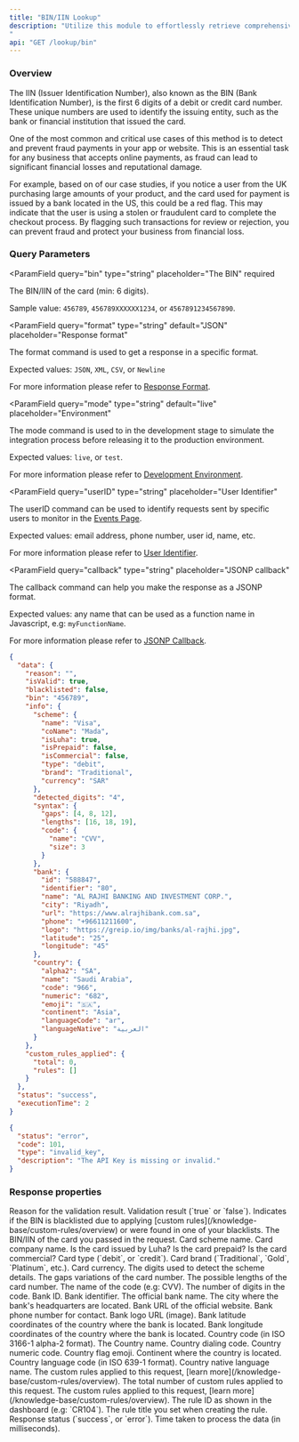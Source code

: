 ```yaml
---
title: "BIN/IIN Lookup"
description: "Utilize this module to effortlessly retrieve comprehensive information associated with a debit or credit card.\n\nThe API provides details such as card type (debit or credit), scheme (Visa, Mastercard, etc.), brand (gold, platinum, etc.), and bank information.\n\nThis data is invaluable for various applications, including verifying customer payment details, detecting fraudulent transactions, and delivering personalized services to enhance user experiences.
"
api: "GET /lookup/bin"
---
```



### Overview

The IIN (Issuer Identification Number), also known as the BIN (Bank Identification Number), is the first 6 digits of a debit or credit card number. These unique numbers are used to identify the issuing entity, such as the bank or financial institution that issued the card.

One of the most common and critical use cases of this method is to detect and prevent fraud payments in your app or website. This is an essential task for any business that accepts online payments, as fraud can lead to significant financial losses and reputational damage.

For example, based on of our case studies, if you notice a user from the UK purchasing large amounts of your product, and the card used for payment is issued by a bank located in the US, this could be a red flag. This may indicate that the user is using a stolen or fraudulent card to complete the checkout process. By flagging such transactions for review or rejection, you can prevent fraud and protect your business from financial loss.

### Query Parameters

<ParamField
  query="bin"
  type="string"
  placeholder="The BIN"
  required
>
  The BIN/IIN of the card (min: 6 digits).

Sample value: `456789`, `456789XXXXXX1234`, or `4567891234567890`.

</ParamField>

<ParamField
  query="format"
  type="string"
  default="JSON"
  placeholder="Response format"
>
  The format command is used to get a response in a specific format.

Expected values: `JSON`, `XML`, `CSV`, or `Newline`

For more information please refer to [Response Format](/options/response-format).

</ParamField>

<ParamField
  query="mode"
  type="string"
  default="live"
  placeholder="Environment"
>
  The mode command is used to in the development stage to simulate the integration process before releasing it to the production environment.

Expected values: `live`, or `test`.

For more information please refer to [Development Environment](/options/development-environment).

</ParamField>

<ParamField
  query="userID"
  type="string"
  placeholder="User Identifier"
>
  The userID command can be used to identify requests sent by specific users to monitor in the [Events Page](/dashboard-guides/monitoring-capabilities/real-time-threat-monitoring).

Expected values: email address, phone number, user id, name, etc.

For more information please refer to [User Identifier](/options/user-identifier).

</ParamField>

<ParamField
  query="callback"
  type="string"
  placeholder="JSONP callback"
>
  The callback command can help you make the response as a JSONP format.

Expected values: any name that can be used as a function name in Javascript, e.g: `myFunctionName`.

For more information please refer to [JSONP Callback](/options/jsonp-callback).

</ParamField>

<Panel>
  <Availability plan="Standard and above" color="blue" />

  <ResponseExample>

```json Success
{
  "data": {
    "reason": "",
    "isValid": true,
    "blacklisted": false,
    "bin": "456789",
    "info": {
      "scheme": {
        "name": "Visa",
        "coName": "Mada",
        "isLuha": true,
        "isPrepaid": false,
        "isCommercial": false,
        "type": "debit",
        "brand": "Traditional",
        "currency": "SAR"
      },
      "detected_digits": "4",
      "syntax": {
        "gaps": [4, 8, 12],
        "lengths": [16, 18, 19],
        "code": {
          "name": "CVV",
          "size": 3
        }
      },
      "bank": {
        "id": "588847",
        "identifier": "80",
        "name": "AL RAJHI BANKING AND INVESTMENT CORP.",
        "city": "Riyadh",
        "url": "https://www.alrajhibank.com.sa",
        "phone": "+96611211600",
        "logo": "https://greip.io/img/banks/al-rajhi.jpg",
        "latitude": "25",
        "longitude": "45"
      },
      "country": {
        "alpha2": "SA",
        "name": "Saudi Arabia",
        "code": "966",
        "numeric": "682",
        "emoji": "🇸🇦",
        "continent": "Asia",
        "languageCode": "ar",
        "languageNative": "العربية"
      }
    },
    "custom_rules_applied": {
      "total": 0,
      "rules": []
    }
  },
  "status": "success",
  "executionTime": 2
}
```

```json Error
{
  "status": "error",
  "code": 101,
  "type": "invalid_key",
  "description": "The API Key is missing or invalid."
}
```

  </ResponseExample>
</Panel>

### Response properties

<ResponseField name="data" type="object" required>
  <Expandable title="properties" defaultOpen={true}>
    <ResponseField name="reason" type="string" required>
      Reason for the validation result.
    </ResponseField>
    <ResponseField name="isValid" type="boolean" required>
      Validation result (`true` or `false`).
    </ResponseField>
    <ResponseField name="blacklisted" type="boolean" required>
      Indicates if the BIN is blacklisted due to applying [custom
      rules](/knowledge-base/custom-rules/overview) or were found in one of your
      blacklists.
    </ResponseField>
    <ResponseField name="bin" type="string" required>
      The BIN/IIN of the card you passed in the request.
    </ResponseField>
    <ResponseField name="info" type="object" required>
      <Expandable title="properties" defaultOpen={true}>
        <ResponseField name="scheme" type="object" required>
          <Expandable title="properties" defaultOpen={true}>
            <ResponseField name="name" type="object" required>
              Card scheme name.
            </ResponseField>
            <ResponseField name="coName" type="object" required>
              Card company name.
            </ResponseField>
            <ResponseField name="isLuha" type="boolean" required>
              Is the card issued by Luha?
            </ResponseField>
            <ResponseField name="isPrepaid" type="boolean" required>
              Is the card prepaid?
            </ResponseField>
            <ResponseField name="isCommercial" type="boolean" required>
              Is the card commercial?
            </ResponseField>
            <ResponseField name="type" type="string" required>
              Card type (`debit`, or `credit`).
            </ResponseField>
            <ResponseField name="brand" type="string" required>
              Card brand (`Traditional`, `Gold`, `Platinum`, etc.).
            </ResponseField>
            <ResponseField name="currency" type="string" required>
              Card currency.
            </ResponseField>
          </Expandable>
        </ResponseField>
        <ResponseField name="detected_digits" type="string" required>
          The digits used to detect the scheme details.
        </ResponseField>
        <ResponseField name="syntax" type="object" required>
          <Expandable title="properties" defaultOpen={true}>
            <ResponseField name="gaps" type="array" required>
              The gaps variations of the card number.
            </ResponseField>
            <ResponseField name="lengths" type="array" required>
              The possible lengths of the card number.
            </ResponseField>
            <ResponseField name="code" type="object" required>
              <Expandable title="properties" defaultOpen={true}>
                <ResponseField name="name" type="string" required>
                  The name of the code (e.g: CVV).
                </ResponseField>
                <ResponseField name="size" type="integer" required>
                  The number of digits in the code.
                </ResponseField>
              </Expandable>
            </ResponseField>
          </Expandable>
        </ResponseField>
        <ResponseField name="bank" type="object" required>
          <Expandable title="properties" defaultOpen={true}>
            <ResponseField name="id" type="string" required>
              Bank ID.
            </ResponseField>
            <ResponseField name="identifier" type="string" required>
              Bank identifier.
            </ResponseField>
            <ResponseField name="name" type="string" required>
              The official bank name.
            </ResponseField>
            <ResponseField name="city" type="string" required>
              The city where the bank's headquarters are located.
            </ResponseField>
            <ResponseField name="url" type="string" required>
              Bank URL of the official website.
            </ResponseField>
            <ResponseField name="phone" type="string" required>
              Bank phone number for contact.
            </ResponseField>
            <ResponseField name="logo" type="string" required>
              Bank logo URL (image).
            </ResponseField>
            <ResponseField name="latitude" type="string" required>
              Bank latitude coordinates of the country where the bank is
              located.
            </ResponseField>
            <ResponseField name="longitude" type="string" required>
              Bank longitude coordinates of the country where the bank is
              located.
            </ResponseField>
          </Expandable>
        </ResponseField>
        <ResponseField name="country" type="object" required>
          <Expandable title="properties" defaultOpen={true}>
            <ResponseField name="alpha2" type="string" required>
              Country code (in ISO 3166-1 alpha-2 format).
            </ResponseField>
            <ResponseField name="name" type="string" required>
              The Country name.
            </ResponseField>
            <ResponseField name="code" type="string" required>
              Country dialing code.
            </ResponseField>
            <ResponseField name="numeric" type="string" required>
              Country numeric code.
            </ResponseField>
            <ResponseField name="emoji" type="string" required>
              Country flag emoji.
            </ResponseField>
            <ResponseField name="continent" type="string" required>
              Continent where the country is located.
            </ResponseField>
            <ResponseField name="languageCode" type="string" required>
              Country language code (in ISO 639-1 format).
            </ResponseField>
            <ResponseField name="languageNative" type="string" required>
              Country native language name.
            </ResponseField>
          </Expandable>
        </ResponseField>
      </Expandable>
    </ResponseField>
    <ResponseField name="custom_rules_applied" type="object">
      The custom rules applied to this request, [learn
      more](/knowledge-base/custom-rules/overview).
      <Expandable title="properties" defaultOpen={true}>
        <ResponseField name="total" type="integer" required>
          The total number of custom rules applied to this request.
        </ResponseField>
        <ResponseField name="rules" type="object" required>
          The custom rules applied to this request, [learn
          more](/knowledge-base/custom-rules/overview).
          <Expandable title="properties" defaultOpen={true}>
            <ResponseField name="id" type="string" required>
              The rule ID as shown in the dashboard (e.g: `CR104`).
            </ResponseField>
            <ResponseField name="title" type="string" required>
              The rule title you set when creating the rule.
            </ResponseField>
          </Expandable>
        </ResponseField>
      </Expandable>
    </ResponseField>
  </Expandable>
</ResponseField>
<ResponseField name="status" type="string" required>
  Response status (`success`, or `error`).
</ResponseField>
<ResponseField name="executionTime" type="integer" required>
  Time taken to process the data (in milliseconds).
</ResponseField>
